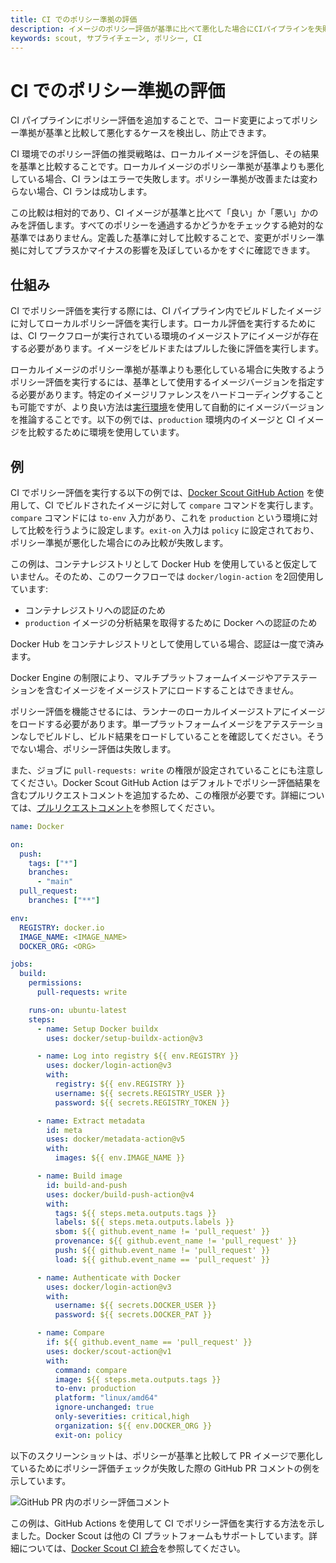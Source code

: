 ```yaml
---
title: CI でのポリシー準拠の評価
description: イメージのポリシー評価が基準に比べて悪化した場合にCIパイプラインを失敗させる設定方法
keywords: scout, サプライチェーン, ポリシー, CI
---
```



# CI でのポリシー準拠の評価

CI パイプラインにポリシー評価を追加することで、コード変更によってポリシー準拠が基準と比較して悪化するケースを検出し、防止できます。

CI 環境でのポリシー評価の推奨戦略は、ローカルイメージを評価し、その結果を基準と比較することです。ローカルイメージのポリシー準拠が基準よりも悪化している場合、CI ランはエラーで失敗します。ポリシー準拠が改善または変わらない場合、CI ランは成功します。

この比較は相対的であり、CI イメージが基準と比べて「良い」か「悪い」かのみを評価します。すべてのポリシーを通過するかどうかをチェックする絶対的な基準ではありません。定義した基準に対して比較することで、変更がポリシー準拠に対してプラスかマイナスの影響を及ぼしているかをすぐに確認できます。

## 仕組み

CI でポリシー評価を実行する際には、CI パイプライン内でビルドしたイメージに対してローカルポリシー評価を実行します。ローカル評価を実行するためには、CI ワークフローが実行されている環境のイメージストアにイメージが存在する必要があります。イメージをビルドまたはプルした後に評価を実行します。

ローカルイメージのポリシー準拠が基準よりも悪化している場合に失敗するようポリシー評価を実行するには、基準として使用するイメージバージョンを指定する必要があります。特定のイメージリファレンスをハードコーディングすることも可能ですが、より良い方法は[実行環境](/scout-ja/integrations/environment)を使用して自動的にイメージバージョンを推論することです。以下の例では、`production` 環境内のイメージと CI イメージを比較するために環境を使用しています。

## 例

CI でポリシー評価を実行する以下の例では、[Docker Scout GitHub Action](https://github.com/marketplace/actions/docker-scout) を使用して、CI でビルドされたイメージに対して `compare` コマンドを実行します。`compare` コマンドには `to-env` 入力があり、これを `production` という環境に対して比較を行うように設定します。`exit-on` 入力は `policy` に設定されており、ポリシー準拠が悪化した場合にのみ比較が失敗します。

この例は、コンテナレジストリとして Docker Hub を使用していると仮定していません。そのため、このワークフローでは `docker/login-action` を2回使用しています:

- コンテナレジストリへの認証のため
- `production` イメージの分析結果を取得するために Docker への認証のため

Docker Hub をコンテナレジストリとして使用している場合、認証は一度で済みます。

<Callout type='info'>
  Docker Engine の制限により、マルチプラットフォームイメージやアテステーションを含むイメージをイメージストアにロードすることはできません。

  ポリシー評価を機能させるには、ランナーのローカルイメージストアにイメージをロードする必要があります。単一プラットフォームイメージをアテステーションなしでビルドし、ビルド結果をロードしていることを確認してください。そうでない場合、ポリシー評価は失敗します。
</Callout>

また、ジョブに `pull-requests: write` の権限が設定されていることにも注意してください。Docker Scout GitHub Action はデフォルトでポリシー評価結果を含むプルリクエストコメントを追加するため、この権限が必要です。詳細については、[プルリクエストコメント](https://github.com/docker/scout-action#pull-request-comments)を参照してください。

```yaml
name: Docker

on:
  push:
    tags: ["*"]
    branches:
      - "main"
  pull_request:
    branches: ["**"]

env:
  REGISTRY: docker.io
  IMAGE_NAME: <IMAGE_NAME>
  DOCKER_ORG: <ORG>

jobs:
  build:
    permissions:
      pull-requests: write

    runs-on: ubuntu-latest
    steps:
      - name: Setup Docker buildx
        uses: docker/setup-buildx-action@v3

      - name: Log into registry ${{ env.REGISTRY }}
        uses: docker/login-action@v3
        with:
          registry: ${{ env.REGISTRY }}
          username: ${{ secrets.REGISTRY_USER }}
          password: ${{ secrets.REGISTRY_TOKEN }}

      - name: Extract metadata
        id: meta
        uses: docker/metadata-action@v5
        with:
          images: ${{ env.IMAGE_NAME }}

      - name: Build image
        id: build-and-push
        uses: docker/build-push-action@v4
        with:
          tags: ${{ steps.meta.outputs.tags }}
          labels: ${{ steps.meta.outputs.labels }}
          sbom: ${{ github.event_name != 'pull_request' }}
          provenance: ${{ github.event_name != 'pull_request' }}
          push: ${{ github.event_name != 'pull_request' }}
          load: ${{ github.event_name == 'pull_request' }}

      - name: Authenticate with Docker
        uses: docker/login-action@v3
        with:
          username: ${{ secrets.DOCKER_USER }}
          password: ${{ secrets.DOCKER_PAT }}

      - name: Compare
        if: ${{ github.event_name == 'pull_request' }}
        uses: docker/scout-action@v1
        with:
          command: compare
          image: ${{ steps.meta.outputs.tags }}
          to-env: production
          platform: "linux/amd64"
          ignore-unchanged: true
          only-severities: critical,high
          organization: ${{ env.DOCKER_ORG }}
          exit-on: policy
```

以下のスクリーンショットは、ポリシーが基準と比較して PR イメージで悪化しているためにポリシー評価チェックが失敗した際の GitHub PR コメントの例を示しています。

![GitHub PR 内のポリシー評価コメント](/scout-ja/scout-policy-eval-ci.webp)

この例は、GitHub Actions を使用して CI でポリシー評価を実行する方法を示しました。Docker Scout は他の CI プラットフォームもサポートしています。詳細については、[Docker Scout CI 統合](/scout-ja/integrations#継続的インテグレーション-ci)を参照してください。
